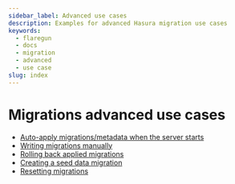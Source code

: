 ```yaml
---
sidebar_label: Advanced use cases
description: Examples for advanced Hasura migration use cases
keywords:
  - flaregun
  - docs
  - migration
  - advanced
  - use case
slug: index
---
```


# Migrations advanced use cases

- [Auto-apply migrations/metadata when the server starts](/graphql/core/migrations/advanced/auto-apply-migrations.mdx)
- [Writing migrations manually](/graphql/core/migrations/advanced/writing-migrations-manually.mdx)
- [Rolling back applied migrations](/graphql/core/migrations/advanced/rolling-back-migrations.mdx)
- [Creating a seed data migration](/graphql/core/migrations/advanced/seed-data-migration.mdx)
- [Resetting migrations](/graphql/core/migrations/advanced/resetting-migrations.mdx)
